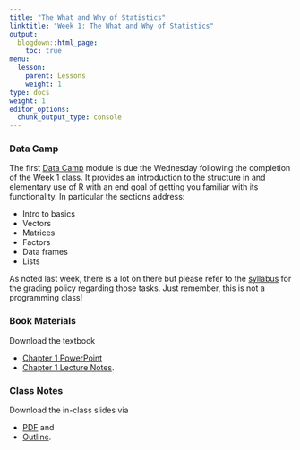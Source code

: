 ```yaml
---
title: "The What and Why of Statistics"
linktitle: "Week 1: The What and Why of Statistics"
output:
  blogdown::html_page:
    toc: true
menu:
  lesson:
    parent: Lessons
    weight: 1
type: docs
weight: 1
editor_options: 
  chunk_output_type: console
---
```


### Data Camp
The first [Data Camp](https://www.datacamp.com/){target="_blank"} module is due the  Wednesday following the completion of the Week 1 class. It provides an introduction to the structure in and elementary use of R with an end goal of getting you familiar with its functionality. In particular the sections address:

- Intro to basics
- Vectors
- Matrices
- Factors
- Data frames
- Lists

As noted last week, there is a lot on there but please refer to the [syllabus](/syllabus/) for the grading policy regarding those tasks. Just remember, this is not a programming class!

### Book Materials
Download the textbook

- [Chapter 1 PowerPoint](/slides/Week 1/SSDS_Ch1.PPTX){target="_blank"} 
- [Chapter 1 Lecture Notes](/lecture_notes/Week 1/SSDS_Ch1.docx){target="_blank"}.

### Class Notes
Download the in-class slides via

- [PDF](/slides/Week 1/ICS_Ch1.pdf){target="_blank"} and 
- [Outline](/lecture_notes/Week 1/ICN_Ch1.pdf){target="_blank"}.

